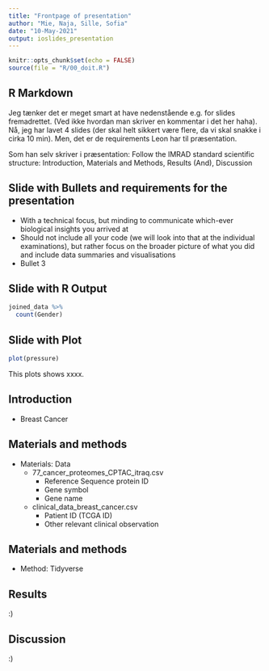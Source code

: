 ```yaml
---
title: "Frontpage of presentation"
author: "Mie, Naja, Sille, Sofia"
date: "10-May-2021"
output: ioslides_presentation
---
```


```r
knitr::opts_chunk$set(echo = FALSE)
source(file = "R/00_doit.R")
```

## R Markdown
Jeg tænker det er meget smart at have nedenstående e.g. for slides fremadrettet. (Ved ikke hvordan man skriver en kommentar i det her haha). Nå, jeg har lavet 4 slides (der skal helt sikkert være flere, da vi skal snakke i cirka 10 min). Men, det er de requirements Leon har til præsentation. 

Som han selv skriver i præsentation: Follow the IMRAD standard scientific structure: Introduction, Materials and Methods, Results (And), Discussion

## Slide with Bullets and requirements for the presentation

- With a technical focus, but minding to communicate which-ever biological insights you arrived at
- Should not include all your code (we will look into that at the individual examinations), but rather focus on the broader picture of what you did and include data summaries and visualisations
- Bullet 3 

## Slide with R Output

```r
joined_data %>% 
  count(Gender)
```

## Slide with Plot

```r
plot(pressure)
```
This plots shows xxxx.

## Introduction 
- Breast Cancer


## Materials and methods
- Materials: Data
  - 77_cancer_proteomes_CPTAC_itraq.csv
    - Reference Sequence protein ID
    - Gene symbol
    - Gene name
  - clinical_data_breast_cancer.csv
    - Patient ID (TCGA ID)
    - Other relevant clinical observation


## Materials and methods
- Method: Tidyverse

## Results 
:)


## Discussion
:)
